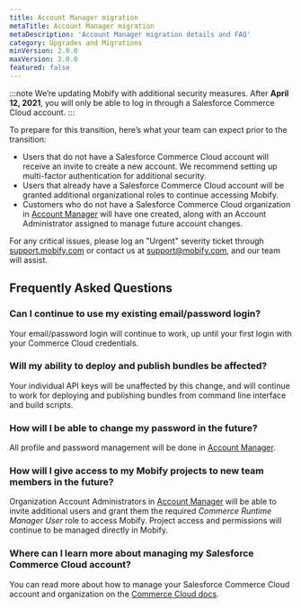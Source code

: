 ```yaml
---
title: Account Manager migration
metaTitle: Account Manager migration
metaDescription: 'Account Manager migration details and FAQ'
category: Upgrades and Migrations
minVersion: 2.0.0
maxVersion: 2.0.0
featured: false
---
```

:::note
We’re updating Mobify with additional security measures. After **April 12, 2021**, you will only be able to log in through a Salesforce Commerce Cloud account. 
:::

To prepare for this transition, here’s what your team can expect prior to the transition:

* Users that do not have a Salesforce Commerce Cloud account will receive an invite to create a new account. We recommend setting up multi-factor authentication for additional security.
* Users that already have a Salesforce Commerce Cloud account will be granted additional organizational roles to continue accessing Mobify.
* Customers who do not have a Salesforce Commerce Cloud organization in [Account Manager](https://account.demandware.com/) will have one created, along with an Account Administrator assigned to manage future account changes.

For any critical issues, please log an "Urgent" severity ticket through [support.mobify.com](http://support.mobify.com/)  or contact us at [support@mobify.com](mailto:support@mobify.com), and our team will assist.

## Frequently Asked Questions

### Can I continue to use my existing email/password login?
Your email/password login will continue to work, up until your first login with your Commerce Cloud credentials.

### Will my ability to deploy and publish bundles be affected?
Your individual API keys will be unaffected by this change, and will continue to work for deploying and publishing bundles from command line interface and build scripts.

### How will I be able to change my password in the future?
All profile and password management will be done in [Account Manager](https://account.demandware.com/).

### How will I give access to my Mobify projects to new team members in the future?
Organization Account Administrators in [Account Manager](https://account.demandware.com/) will be able to invite additional users and grant them the required *Commerce Runtime Manager User* role to access Mobify. Project access and permissions will continue to be managed directly in Mobify.

### Where can I learn more about managing my Salesforce Commerce Cloud account?
You can read more about how to manage your Salesforce Commerce Cloud account and organization on the [Commerce Cloud docs](https://documentation.b2c.commercecloud.salesforce.com/DOC2/topic/com.demandware.dochelp/content/b2c_commerce/topics/account_manager/b2c_account_manager_overview.html?resultof=%22%61%63%63%6f%75%6e%74%22%20%22%6d%61%6e%61%67%65%72%22%20%22%6d%61%6e%61%67%22%20).
